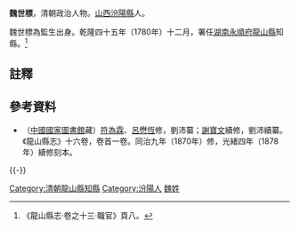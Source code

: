 '''魏世標'''，清朝政治人物。[[山西|山西]][[汾陽縣|汾陽縣]]人。

魏世標為監生出身。乾隆四十五年（1780年）十二月，署任[[湖南|湖南]][[永順府|永順府]][[龍山縣|龍山縣]]知縣。<ref>《龍山縣志·卷之十三·職官》頁八。</ref>

==註釋==
{{reflist}}

==參考資料==
*（[[中國國家圖書館|中國國家圖書館]]藏）[[符為霖|符為霖]]、[[呂懋恆|呂懋恆]]修，劉沛纂；[[謝寶文|謝寶文]]續修，劉沛續纂。《龍山縣志》十六卷，卷首一卷。同治九年（1870年）修，光緒四年（1878年）續修刻本。

{{-}}
{{start box}}
{{s-off}}
{{succession box|[[張源曾|張源曾]]|[[鮑振飛|鮑振飛]]|[[湖南|湖南]][[永順府|永順府]][[龍山縣|龍山縣]][[知縣|知縣]]（[[龍山縣知縣列表|列表]]）|<small>乾隆四十五年（1780年）十二月署任</small>}}
{{end box}}

{{DEFAULTSORT:Wei魏}}
[[Category:清朝龍山縣知縣|Category:清朝龍山縣知縣]]
[[Category:汾陽人|Category:汾陽人]]
[[Category:魏姓|魏姓]]